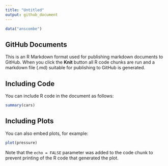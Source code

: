```yaml
---
title: "Untitled"
output: github_document
---
```


```r
data("anscombe")

```

## GitHub Documents

This is an R Markdown format used for publishing markdown documents to GitHub. When you click the **Knit** button all R code chunks are run and a markdown file (.md) suitable for publishing to GitHub is generated.

## Including Code

You can include R code in the document as follows:

```r
summary(cars)
```

## Including Plots

You can also embed plots, for example:

```r
plot(pressure)
```

Note that the `echo = FALSE` parameter was added to the code chunk to prevent printing of the R code that generated the plot.
